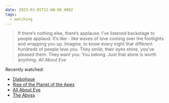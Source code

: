 ```yaml
---
date: 2023-03-05T22:00:00.000Z
tags:
  - watching
---
```

> If there’s nothing else, there’s applause. I’ve listened backstage to people applaud. It’s like - like waves of love coming over the footlights and wrapping you up. Imagine, to know every night that different hundreds of people love you. They smile, their eyes shine, you’ve pleased them. They want you. You belong. Just that alone is worth anything.
> <cite><i>All About Eve</i></cite>

Recently watched:

* [Diabolique](https://letterboxd.com/film/diabolique-1955/)
* [Rise of the Planet of the Apes](https://letterboxd.com/film/rise-of-the-planet-of-the-apes/)
* [All About Eve](https://letterboxd.com/film/all-about-eve/)
* [The Abyss](https://letterboxd.com/film/the-abyss/)